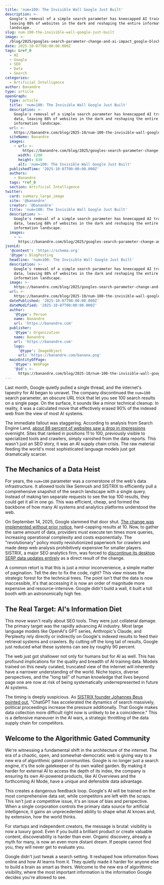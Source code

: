 ```yaml
---
title: 'num=100: The Invisible Wall Google Just Built'
description: >-
  Google's removal of a simple search parameter has kneecapped AI training data,
  leaving 88% of websites in the dark and reshaping the entire information
  landscape.
slug: num-100-the-invisible-wall-google-just-built
image: >-
  /blog/2025/googles-search-parameter-change-and-ai-impact_google-blocks-seo-tools-from-accessing-full-search-data-with-num100-removal.webp
date: 2025-10-07T00:00:00.000Z
tags: &ref_0
  - AI
  - Google
  - SEO
  - Data
  - Search
categories:
  - Artificial Intelligence
author: Banandre
type: article
openGraph:
  type: article
  title: 'num=100: The Invisible Wall Google Just Built'
  description: >-
    Google's removal of a simple search parameter has kneecapped AI training
    data, leaving 88% of websites in the dark and reshaping the entire
    information landscape.
  url: >-
    https://banandre.com/blog/2025-10/num-100-the-invisible-wall-google-just-built
  siteName: Banandre
  images:
    - url: >-
        https://banandre.com/blog/2025/googles-search-parameter-change-and-ai-impact_google-blocks-seo-tools-from-accessing-full-search-data-with-num100-removal.webp
      width: 1200
      height: 630
      alt: 'num=100: The Invisible Wall Google Just Built'
  publishedTime: '2025-10-07T00:00:00.000Z'
  authors:
    - Banandre
  tags: *ref_0
  section: Artificial Intelligence
twitter:
  card: summary_large_image
  site: '@banandre'
  creator: '@banandre'
  title: 'num=100: The Invisible Wall Google Just Built'
  description: >-
    Google's removal of a simple search parameter has kneecapped AI training
    data, leaving 88% of websites in the dark and reshaping the entire
    information landscape.
  images:
    - >-
      https://banandre.com/blog/2025/googles-search-parameter-change-and-ai-impact_google-blocks-seo-tools-from-accessing-full-search-data-with-num100-removal.webp
jsonLd:
  '@context': 'https://schema.org'
  '@type': BlogPosting
  headline: 'num=100: The Invisible Wall Google Just Built'
  description: >-
    Google's removal of a simple search parameter has kneecapped AI training
    data, leaving 88% of websites in the dark and reshaping the entire
    information landscape.
  image: >-
    https://banandre.com/blog/2025/googles-search-parameter-change-and-ai-impact_google-blocks-seo-tools-from-accessing-full-search-data-with-num100-removal.webp
  url: >-
    https://banandre.com/blog/2025-10/num-100-the-invisible-wall-google-just-built
  datePublished: '2025-10-07T00:00:00.000Z'
  dateModified: '2025-10-07T00:00:00.000Z'
  author:
    '@type': Person
    name: Banandre
    url: 'https://banandre.com'
  publisher:
    '@type': Organization
    name: Banandre
    url: 'https://banandre.com'
    logo:
      '@type': ImageObject
      url: 'https://banandre.com/banana.png'
  mainEntityOfPage:
    '@type': WebPage
    '@id': >-
      https://banandre.com/blog/2025-10/num-100-the-invisible-wall-google-just-built
---
```


Last month, Google quietly pulled a single thread, and the internet's tapestry for AI began to unravel. The company discontinued the `num=100` search parameter, an obscure URL trick that let you see 100 search results on a single page. On the surface, it sounds like a minor technical cleanup. In reality, it was a calculated move that effectively erased 90% of the indexed web from the view of most AI systems.


The immediate fallout was staggering. According to analysis from Search Engine Land, [about 88 percent of websites saw a drop in impressions](https://www.unboxfame.com/news/google-removes-num-100-parameter/) overnight. Sites that ranked in positions 11 to 100, previously visible to specialized tools and crawlers, simply vanished from the data reports. This wasn't just an SEO story, it was an AI supply chain crisis. The raw material feeding the world's most sophisticated language models just got dramatically scarcer.

## The Mechanics of a Data Heist

For years, the `num=100` parameter was a cornerstone of the web's data infrastructure. It allowed tools like Semrush and SISTRIX to efficiently pull a comprehensive snapshot of the search landscape with a single query. Instead of making ten separate requests to see the top 100 results, they could get it all in one go. This was efficient, cheap, and formed the backbone of how many AI systems and analytics platforms understood the web.

On September 14, 2025, Google slammed that door shut. [The change was implemented without prior notice](https://ppc.land/how-sistrix-adjusted-after-google-removed-the-num-100-parameter/), hard-capping results at 10. Now, to gather the same amount of data, providers must execute ten times more queries, increasing operational complexity and costs exponentially. The "revolutionary" policy mostly revolutionized paperwork for crawlers and made deep web analysis prohibitively expensive for smaller players. SISTRIX, a major SEO analytics firm, was forced to [discontinue its desktop SERP data updates entirely](https://ppc.land/how-sistrix-adjusted-after-google-removed-the-num-100-parameter/) as a direct result of the change.

A common retort is that this is just a minor inconvenience, a simple matter of pagination. Tell the dev to fix the code, right? This view misses the strategic forest for the technical trees. The point isn't that the data is now inaccessible, it's that accessing it is now an order of magnitude more expensive and resource-intensive. Google didn't build a wall, it built a toll booth with an astronomically high fee.

## The Real Target: AI's Information Diet

This move wasn't really about SEO tools. They were just collateral damage. The primary target was the rapidly advancing AI industry. Most large language models like OpenAI's GPT series, Anthropic's Claude, and Perplexity rely directly or indirectly on Google's indexed results to feed their retrieval systems and crawlers. By cutting off the long tail of results, Google just reduced what these systems can see by roughly 90 percent.

The web just got shallower not only for humans but for AI as well. This has profound implications for the quality and breadth of AI training data. Models trained on this newly curated, truncated view of the internet will inherently have a narrower understanding of the world. Niche topics, diverse perspectives, and the "long tail" of human knowledge that lives beyond page one are now at risk of being systematically underrepresented in future AI systems.

The timing is deeply suspicious. As [SISTRIX founder Johannes Beus pointed out](https://ppc.land/how-sistrix-adjusted-after-google-removed-the-num-100-parameter/), "ChatGPT has accelerated the dynamics of search massively, political proceedings increase the pressure additionally. That Google makes data collection more difficult right now is unlikely to be a coincidence." This is a defensive maneuver in the AI wars, a strategic throttling of the data supply chain for competitors.

## Welcome to the Algorithmic Gated Community

We're witnessing a fundamental shift in the architecture of the internet. The era of a chaotic, open, and somewhat-democratic web is giving way to a new era of algorithmic gated communities. Google is no longer just a search engine, it's the sole gatekeeper of its own walled garden. By making it harder for external AI to access the depth of its index, the company is ensuring its own AI-powered products, like AI Overviews and the forthcoming AI Mode, have a unique and defensible data advantage.

This creates a dangerous feedback loop. Google's AI will be trained on the most comprehensive data set, while competitors are left with the scraps. This isn't just a competitive issue, it's an issue of bias and perspective. When a single corporation controls the primary data source for artificial intelligence, it gains an unprecedented ability to shape what AI knows and, by extension, how the world thinks.

For startups and independent creators, the message is brutal: visibility is now a luxury good. Even if you build a brilliant product or create valuable content, discoverability is harder than ever. Organic discovery, already a myth for many, is now an even more distant dream. If people cannot find you, they will never get to evaluate you.

Google didn't just tweak a search setting. It reshaped how information flows online and how AI learns from it. They quietly made it harder for anyone else to build a brain as smart as theirs. Welcome to the new era of algorithmic visibility, where the most important information is the information Google decides you're allowed to see.
